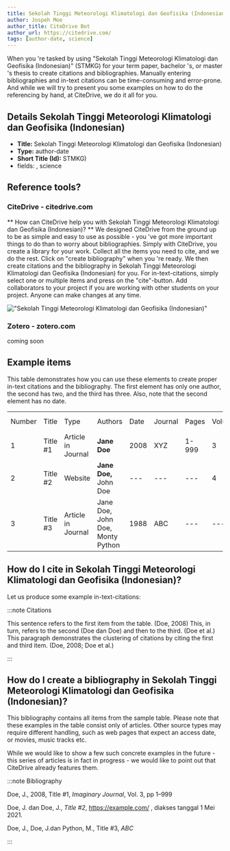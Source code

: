```yaml
---
title: Sekolah Tinggi Meteorologi Klimatologi dan Geofisika (Indonesian)
author: Jospeh Moe
author_title: CiteDrive Bot
author_url: https://citedrive.com/
tags: [author-date, science]
---
```


When you 're tasked by using "Sekolah Tinggi Meteorologi Klimatologi dan Geofisika (Indonesian)" (STMKG) for your term paper, bachelor 's, or master 's thesis to create citations and bibliographies.
Manually entering bibliographies and in-text citations can be time-consuming and error-prone. And while we will try to present you some examples on how to do the referencing by hand, at CiteDrive, we do it all for you.

## Details  Sekolah Tinggi Meteorologi Klimatologi dan Geofisika (Indonesian)
* **Title:** Sekolah Tinggi Meteorologi Klimatologi dan Geofisika (Indonesian)
* **Type:** author-date
* **Short Title (Id):** STMKG)
* fields: , science

## Reference tools?
### CiteDrive - citedrive.com
** How can CiteDrive help you with Sekolah Tinggi Meteorologi Klimatologi dan Geofisika (Indonesian)? **
We designed CiteDrive from the ground up to be as simple and easy to use as possible - you 've got more important things to do than to worry about bibliographies. Simply with CiteDrive, you create a library for your work. Collect all the items you need to cite, and we do the rest. Click on "create bibliography" when you 're ready. We then create citations and the bibliography in Sekolah Tinggi Meteorologi Klimatologi dan Geofisika (Indonesian) for you. For in-text-citations, simply select one or multiple items and press on the "cite"-button. Add collaborators to your project if you are working with other students on your project. Anyone can make changes at any time.


!["Sekolah Tinggi Meteorologi Klimatologi dan Geofisika (Indonesian)"](images/sekolah-tinggi-meteorologi-klimatologi-dan-geofisika-indonesian.svg "Choose Sekolah Tinggi Meteorologi Klimatologi dan Geofisika (Indonesian) in the CiteDrive App")

### Zotero - zotero.com

coming soon

## Example items

This table demonstrates how you can use these elements to create proper in-text citations and the bibliography. The first element has only one author, the second has two, and the third has three. Also, note that the second element has no date.


<table>
  <tr>
   <td>Number
   </td>
   <td>Title
   </td>
   <td>Type
   </td>
   <td>Authors
   </td>
   <td>Date
   </td>
   <td>Journal
   </td>
   <td>Pages
   </td>
   <td>Volume
   </td>
   <td>Issue
   </td>
   <td>Access Date
   </td>
  </tr>
  <tr>
   <td>1
   </td>
   <td>Title #1
   </td>
   <td>Article in Journal
   </td>
   <td><strong>Jane Doe</strong>
   </td>
   <td>2008
   </td>
   <td>XYZ
   </td>
   <td>1-999
   </td>
   <td>3
   </td>
   <td>2
   </td>
   <td>--
   </td>
  </tr>
  <tr>
   <td>
2
   </td>
   <td>Title #2
   </td>
   <td>Website
   </td>
   <td><strong>Jane Doe, </strong>John Doe
   </td>
   <td>---
   </td>
   <td>---
   </td>
   <td>---
   </td>
   <td>4
   </td>
   <td>---
   </td>
   <td>2020-05-01
   </td>
  </tr>
  <tr>
   <td>3
   </td>
   <td>Title #3
   </td>
   <td>Article in Journal
   </td>
   <td>Jane Doe, John Doe, Monty Python
   </td>
   <td>1988
   </td>
   <td>ABC
   </td>
   <td>---
   </td>
   <td>---
   </td>
   <td>16
   </td>
   <td>---
   </td>
  </tr>
</table>



## How do I cite in  Sekolah Tinggi Meteorologi Klimatologi dan Geofisika (Indonesian)?

Let us produce some example in-text-citations:

:::note Citations


This sentence refers to the first item from the table. (Doe, 2008) This, in turn, refers to the second (Doe dan Doe)
and then to the third.  (Doe et al.)
This paragraph demonstrates the clustering of citations by citing the first and third item. (Doe, 2008; Doe et al.)

:::

## How do I create a bibliography in Sekolah Tinggi Meteorologi Klimatologi dan Geofisika (Indonesian)?

This bibliography contains all items from the sample table. Please note that these examples in the table consist only of articles. Other source types may require different handling, such as web pages that expect an access date, or movies, music tracks etc.

While we would like to show a few such concrete examples in the future - this series of articles is in fact in progress - we would like to point out that CiteDrive already features them.

:::note Bibliography

Doe, J., 2008, Title #1, <i>Imaginary Journal</i>, Vol. 3, pp 1–999

Doe, J. dan Doe, J., <i>Title #2</i>, https://example.com/ , diakses tanggal 1 Mei 2021.

Doe, J., Doe, J.dan Python, M., Title #3, <i>ABC</i>



:::


        